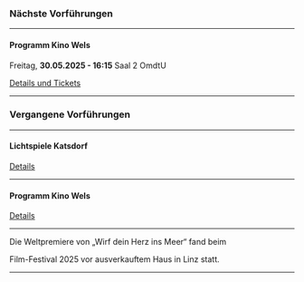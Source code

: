 ### Nächste Vorführungen

***

#### Programm Kino Wels

Freitag, **30.05.2025 - 16:15** Saal 2 OmdtU

[Details und Tickets](https://programmkinowels.at/film-detail/wirf-dein-herz-ins-meer)

***

### Vergangene Vorführungen

***

#### Lichtspiele Katsdorf

<KatsdorfImage />

[Details](https://www.kino-katsdorf.at/ourmovies/wirf-dein-herz-ins-meer/)

***

#### Programm Kino Wels

<WelsImages />

[Details](https://programmkinowels.at/film-detail/wirf-dein-herz-ins-meer)

***

Die Weltpremiere von „Wirf dein Herz ins Meer“ fand beim

<CrossingEuropeLink />

Film-Festival 2025 vor ausverkauftem Haus in Linz statt.

<CrossingEuropeImage />

***
